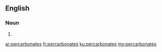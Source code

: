 ==English==

===Noun===
{{head|en|plural}}

# {{plural of|percarbonate|lang=en}}

[[ar:percarbonates]]
[[fr:percarbonates]]
[[ku:percarbonates]]
[[my:percarbonates]]